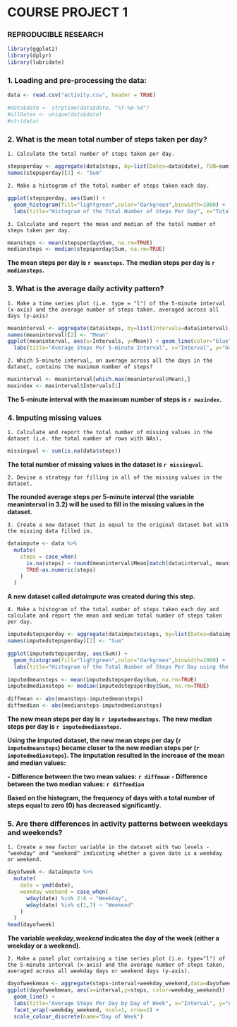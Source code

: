 COURSE PROJECT 1
================
### REPRODUCIBLE RESEARCH

```r
library(ggplot2)
library(dplyr)
library(lubridate)
```


### 1. Loading and pre-processing the data:
```r
data <- read.csv("activity.csv", header = TRUE)

#data$date <- strptime(data$date, "%Y-%m-%d")
#allDates <- unique(data$date)
#str(data)
```


### 2. What is the mean total number of steps taken per day?  

    1. Calculate the total number of steps taken per day.
```r
stepsperday <- aggregate(data$steps, by=list(Dates=data$date), FUN=sum, na.rm=TRUE)
names(stepsperday)[2] <- "Sum"
```

    2. Make a histogram of the total number of steps taken each day.
```r
ggplot(stepsperday, aes(Sum)) +
  geom_histogram(fill="lightgreen",color="darkgreen",binwidth=1000) +
  labs(title="Histogram of the Total Number of Steps Per Day", x="Total Number of Steps", y="Frequency")
```

    3. Calculate and report the mean and median of the total number of steps taken per day.
    
```r
meansteps <- mean(stepsperday$Sum, na.rm=TRUE)
mediansteps <- median(stepsperday$Sum, na.rm=TRUE)
```

**The mean steps per day is `r meansteps`.**
**The median steps per day is `r mediansteps`.**


### 3. What is the average daily activity pattern?

    1. Make a time series plot (i.e. type = "l") of the 5-minute interval (x-axis) and the average number of steps taken, averaged across all days (y-axis)
```r
meaninterval <- aggregate(data$steps, by=list(Intervals=data$interval), FUN=mean, na.rm=TRUE)
names(meaninterval)[2] <- "Mean"
ggplot(meaninterval, aes(x=Intervals, y=Mean)) + geom_line(color="blue", size=1) +
  labs(title="Average Steps Per 5-minute Interval", x="Interval", y="Average Steps")
```

    2. Which 5-minute interval, on average across all the days in the dataset, contains the maximum number of steps?
```r
maxinterval <- meaninterval[which.max(meaninterval$Mean),]
maxindex <- maxinterval$Intervals[1]
```

**The 5-minute interval with the maximum number of steps is `r maxindex`.**
    
    
### 4. Imputing missing values

    1. Calculate and report the total number of missing values in the dataset (i.e. the total number of rows with NAs).
```r
missingval <- sum(is.na(data$steps))
```

**The total number of missing values in the dataset is `r missingval`.**
    
    2. Devise a strategy for filling in all of the missing values in the dataset.

**The rounded average steps per 5-minute interval (the variable meaninterval in 3.2) will be used to fill in the missing values in the dataset.**

    3. Create a new dataset that is equal to the original dataset but with the missing data filled in.
```r
dataimpute <- data %>%
  mutate(
    steps = case_when(
      is.na(steps) ~ round(meaninterval$Mean[match(data$interval, meaninterval$Intervals)]),
      TRUE~as.numeric(steps)
    )
  )
```

**A new dataset called *dataimpute* was created during this step.**

    4. Make a histogram of the total number of steps taken each day and calculate and report the mean and median total number of steps taken per day.
```r
imputedstepsperday <- aggregate(dataimpute$steps, by=list(Dates=dataimpute$date), FUN=sum, na.rm=TRUE)
names(imputedstepsperday)[2] <- "Sum"

ggplot(imputedstepsperday, aes(Sum)) +
  geom_histogram(fill="lightgreen",color="darkgreen",binwidth=1000) +
  labs(title="Histogram of the Total Number of Steps Per Day using the Imputed Dataset", x="Total Number of Steps", y="Frequency")

imputedmeansteps <- mean(imputedstepsperday$Sum, na.rm=TRUE)
imputedmediansteps <- median(imputedstepsperday$Sum, na.rm=TRUE)

diffmean <- abs(meansteps-imputedmeansteps)
diffmedian <- abs(mediansteps-imputedmediansteps)
```

**The new mean steps per day is `r imputedmeansteps`.**
**The new median steps per day is `r imputedmediansteps`.**
    
**Using the imputed dataset, the new mean steps per day (`r imputedmeansteps`) became closer to the new median steps per (`r imputedmediansteps`). The imputation resulted in the increase of the mean and median values:**
    
**- Difference between the two mean values: `r diffmean`**
**- Difference between the two median values: `r diffmedian`**

**Based on the histogram, the frequency of days with a total number of steps equal to zero (0) has decreased significantly.**

### 5. Are there differences in activity patterns between weekdays and weekends?

    1. Create a new factor variable in the dataset with two levels - "weekday" and "weekend" indicating whether a given date is a weekday or weekend.
```r
dayofweek <- dataimpute %>%
  mutate(
    date = ymd(date),
    weekday_weekend = case_when(
      wday(date) %in% 2:6 ~ "Weekday",
      wday(date) %in% c(1,7) ~ "Weekend"
    )
  )
head(dayofweek)
```

**The variable *weekday_weekend* indicates the day of the week (either a weekday or a weekend).**

    2. Make a panel plot containing a time series plot (i.e. type="l") of the 5-minute interval (x-axis) and the average number of steps taken, averaged across all weekday days or weekend days (y-axis).
```r
dayofweekmean <- aggregate(steps~interval+weekday_weekend,data=dayofweek, mean)
ggplot(dayofweekmean, aes(x=interval,y=steps, color=weekday_weekend)) +
  geom_line() +
  labs(title="Average Steps Per Day by Day of Week", x="Interval", y="Average Number of Steps") +
  facet_wrap(~weekday_weekend, ncol=1, nrow=2) +
  scale_colour_discrete(name="Day of Week")
```